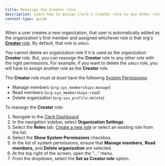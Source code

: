 ```yaml
---
title: Reassign the Creator role
description: Learn how to assign Clerk's Creator role to any other role in an organization.
content-type: guide
---
```


When a user creates a new organization, that user is automatically added as the organization's first member and assigned whichever role is that org's [**Creator** role](/docs/organizations/roles-permissions#the-creator-role). By default, that role is `admin`.

You cannot delete an organization role if it is used as the organization **Creator** role. But, you _can_ reassign the **Creator** role to any other role with the right permissions. For example, if you want to delete the `admin` role, you will have to assign another role as the **Creator** role.

The **Creator** role must _at least_ have the following [System Permissions](/docs/organizations/roles-permissions#system-permissions):

- Manage members (`org:sys_memberships:manage`)
- Read members (`org:sys_memberships:read`)
- Delete organization (`org:sys_profile:delete`)

To reassign the **Creator** role:

1. Navigate to the [Clerk Dashboard](https://dashboard.clerk.com/last-active?path=roles).
1. In the navigation sidebar, select **Organization Settings**.
1. Select the **Roles** tab. [Create a new role](/docs/organizations/create-roles-permissions#create-a-new-role-for-your-organization) or select an existing role from the list.
1. Select the **Show System Permissions** checkbox.
1. In the list of system permissions, ensure that **Manage members,** **Read members,** and **Delete organization** are selected.
1. At the top right of the screen, open the "..." menu.
1. From the dropdown, select the **Set as Creator role** option.
